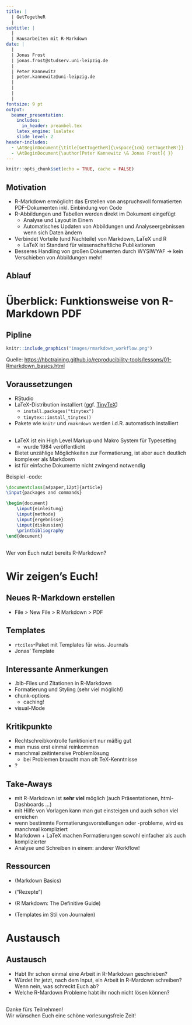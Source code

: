 ```yaml
---
title: |
  | GetTogetheR 
  |
subtitle: |
  |
  | Hausarbeiten mit R-Markdown
date: | 
  |
  | Jonas Frost
  | jonas.frost@studserv.uni-leipzig.de
  |
  | Peter Kannewitz                       
  | peter.kannewitz@uni-leipzig.de
  |
  |              
  |              
  |                                                                                                      13. Juli 2023
fontsize: 9 pt
output: 
  beamer_presentation:
    includes:
      in_header: preambel.tex
    latex_engine: lualatex  
    slide_level: 2
header-includes: 
  - \AtBeginDocument{\title[GetTogetheR]{\vspace{1cm} GetTogetheR!}}
  - \AtBeginDocument{\author[Peter Kannewitz \& Jonas Frost]{ }}
---
```


```r
knitr::opts_chunk$set(echo = TRUE, cache = FALSE)
```

## Motivation

-   R-Markdown ermöglicht das Erstellen von anspruchsvoll formatierten PDF-Dokumenten inkl. Einbindung von Code
-   R-Abbildungen und Tabellen werden direkt im Dokument eingefügt
    -   Analyse und Layout in Einem\
    -   Automatisches Updaten von Abbildungen und Analyseergebnissen wenn sich Daten ändern
-   Verbindet Vorteile (und Nachteile) von Markdown, LaTeX und R
    -   LaTeX ist Standard für wissenschaftliche Publikationen
-   Besseres Handling von großen Dokumenten durch WYSIWYAF $\rightarrow$ kein Verschieben von Abbildungen mehr!

## Ablauf

```{=tex}
\begin{minipage}{\textwidth}
   \linespread{2}
   \tableofcontents
\end{minipage}
\vspace*{3cm}
```
# Überblick: Funktionsweise von R-Markdown PDF

## Pipline

```r
knitr::include_graphics("images/rmarkdown_workflow.png")
```

\footnotesize \centering Quelle: <https://hbctraining.github.io/reproducibility-tools/lessons/01-Rmarkdown_basics.html>

## Voraussetzungen

-   RStudio
-   LaTeX-Distribution installiert (ggf. [TinyTeX](https://yihui.org/tinytex/))
    -   `install.packages("tinytex")`
    -   `tinytex::install_tinytex()`
-   Pakete wie `knitr` und `rmakrdown` werden i.d.R. automatisch installiert

## \LaTeX

- LaTeX ist ein High Level Markup und Makro System für Typesetting
  - wurde 1984 veröffentlicht
- Bietet unzählige Möglichkeiten zur Formatierung, ist aber auch deutlich komplexer als Markdown
- ist für einfache Dokumente nicht zwingend notwendig
 
Beispiel \LaTeX-code:
```latex
\documentclass[a4paper,12pt]{article}
\input{packages and commands}

\begin{document}
	\input{einleitung}
	\input{methode}
	\input{ergebnisse}
	\input{diskussion}
	\printbibliography
\end{document}
```


## 

\center
\Large
Wer von Euch nutzt bereits R-Markdown?

# Wir zeigen's Euch!

## Neues R-Markdown erstellen

-   File \> New File \> R Markdown \> PDF

## Templates

-   `rtciles`-Paket mit Templates für wiss. Journals
-   Jonas' Template

## Interessante Anmerkungen

-   .bib-Files und Zitationen in R-Markdown
-   Formatierung und Styling (sehr viel möglich!)
-   chunk-options
    - caching!
-   visual-Mode

## Kritikpunkte

-   Rechtschreibkontrolle funktioniert nur mäßig gut
-   man muss erst einmal reinkommen
-   manchmal zeitintensive Problemlösung
    - bei Problemen braucht man oft TeX-Kenntnisse
-   \textcolor{blue}{\href{https://quarto.org/}{Quarto}}?

## Take-Aways

-   mit R-Markdown ist **sehr viel** möglich (auch Präsentationen, html-Dashboards ...)
-   mit Hilfe von Vorlagen kann man gut einsteigen und auch schon viel erreichen
-   wenn bestimmte Formatierungsvorstellungen oder -probleme, wird es manchmal kompliziert
-   Markdown + LaTeX machen Formatierungen sowohl einfacher als auch komplizierter
-   Analyse und Schreiben in einem: anderer Workflow! 

## Ressourcen

-   \textcolor{blue}{\url{https://quarto.org/docs/authoring/markdown-basics.html}} (Markdown Basics)
- \textcolor{blue}{\url{https://bookdown.org/yihui/rmarkdown-cookbook/}} ("Rezepte")

-   \textcolor{blue}{\url{https://bookdown.org/yihui/rmarkdown/}} (R Markdown: The Definitive Guide)
-   \textcolor{blue}{\url{https://github.com/rstudio/rticles}} (Templates im Stil von Journalen)

# Austausch

## Austausch

- Habt Ihr schon einmal eine Arbeit in R-Markdown geschrieben?
- Würdet Ihr jetzt, nach dem Input, ein Arbeit in R-Mardown schreiben? Wenn nein, was schreckt Euch ab?
- Welche R-Mardown Probleme habt ihr noch nicht lösen können?

## 

\center\huge

Danke fürs Teilnehmen!\
Wir wünschen Euch eine schöne vorlesungsfreie Zeit!

